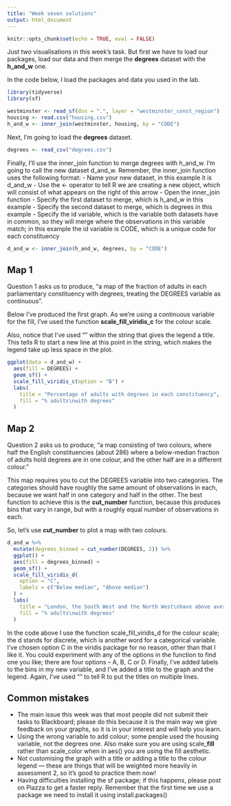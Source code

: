 ```yaml
---
title: "Week seven solutions"
output: html_document
---
```


```r
knitr::opts_chunk$set(echo = TRUE, eval = FALSE)
```


Just two visualisations in this week’s task. But first we have to load our packages, load our data and then merge the **degrees** dataset with the **h_and_w** one.

In the code below, I load the packages and data you used in the lab.

```r

library(tidyverse)
library(sf)
```

```r
westminster <- read_sf(dsn = ".", layer = "westminster_const_region")
housing <- read.csv("housing.csv")
h_and_w <- inner_join(westminster, housing, by = "CODE")
```

Next, I’m going to load the **degrees** dataset.

```r
degrees <- read_csv("degrees.csv")
```


Finally, I’ll use the inner_join function to merge degrees with h_and_w. I’m going to call the new dataset d_and_w. Remember, the inner_join function uses the following format:
- Name your new dataset, in this example it is d_and_w
- Use the <- operator to tell R we are creating a new object, which will consist of what appears on the right of this arrow
- Open the inner_join function
- Specify the first dataset to merge, which is h_and_w in this example
- Specify the second dataset to merge, which is degrees in this example
- Specify the id variable, which is the variable both datasets have in common, so they will merge where the observations in this variable match; in this example the id variable is CODE, which is a unique code for each constituency

```r
d_and_w <- inner_join(h_and_w, degrees, by = "CODE")
```

## Map 1


Question 1 asks us to produce, “a map of the fraction of adults in each parliamentary constituency with degrees, treating the DEGREES variable as continuous”.

Below I’ve produced the first graph. As we’re using a continuous variable for the fill, I’ve used the function **scale_fill_viridis_c** for the colour scale.

Also, notice that I’ve used "\n" within the string that gives the legend a title. This tells R to start a new line at this point in the string, which makes the legend take up less space in the plot.

```r

ggplot(data = d_and_w) +
  aes(fill = DEGREES) +
  geom_sf() +
  scale_fill_viridis_c(option = "B") +
  labs(
    title = "Percentage of adults with degrees in each constituency",
    fill = "% adults\nwith degrees"
  )
```

## Map 2


Question 2 asks us to produce, “a map consisting of two colours, where half the English constituencies (about 286) where a below-median fraction of adults hold degrees are in one colour, and the other half are in a different colour.”

This map requires you to cut the DEGREES variable into two categories. The categories should have roughly the same amount of observations in each, because we want half in one category and half in the other. The best function to achieve this is the **cut_number** function, because this produces bins that vary in range, but with a roughly equal number of observations in each.

So, let’s use **cut_number** to plot a map with two colours.

```r

d_and_w %>% 
  mutate(degrees_binned = cut_number(DEGREES, 2)) %>% 
  ggplot() +
  aes(fill = degrees_binned) +
  geom_sf() +
  scale_fill_viridis_d(
    option = "C",
    labels = c("Below median", "Above median")
  ) +
  labs(
    title = "London, the South West and the North West\nhave above average rates of degree holders",
    fill = "% adults\nwith degrees"
  )
```

In the code above I use the function scale_fill_viridis_d for the colour scale; the d stands for discrete, which is another word for a categorical variable. I’ve chosen option C in the viridis package for no reason, other than that I like it. You could experiment with any of the options in the function to find one you like; there are four options – A, B, C or D. Finally, I’ve added labels to the bins in my new variable, and I’ve added a title to the graph and the legend. Again, I’ve used "\n" to tell R to put the titles on multiple lines.


## Common mistakes

- The main issue this week was that most people did not submit their tasks to Blackboard; please do this because it is the main way we give feedback on your graphs, so it is in your interest and will help you learn.
- Using the wrong variable to add colour; some people used the housing variable, not the degrees one. Also make sure you are using scale_**fill** rather than scale_color when in aes() you are using the fill aesthetic.
- Not customising the graph with a title or adding a title to the colour legend — these are things that will be weighted more heavily in assessment 2, so it's good to practice them now!
- Having difficulties installing the sf package; if this happens, please post on Piazza to get a faster reply. Remember that the first time we use a package we need to install it using install.packages()
